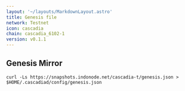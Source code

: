 ```yaml
---
layout: '~/layouts/MarkdownLayout.astro'
title: Genesis file
network: Testnet
icon: cascadia
chain: cascadia_6102-1
version: v0.1.1
---
```

## Genesis Mirror

```
curl -Ls https://snapshots.indonode.net/cascadia-t/genesis.json > $HOME/.cascadiad/config/genesis.json
```